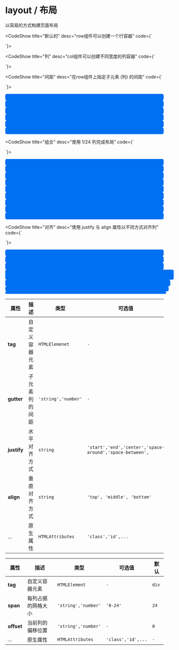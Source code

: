 
# layout / 布局

以简易的方式构建页面布局

<CodeShow title="默认的" desc="row组件可以创建一个行容器" code={`<template>
 <div>
   <fect-row style="margin-bottom:10px;background-color:#0070f3;border-radius:3px;">
    <fect-spacer />
  </fect-row>
  <fect-row style="background-color:#0070f3;border-radius:3px;">
    <fect-spacer />
  </fect-row>
 </div>
</template>
 
<script>
   
 
}
 
</script>
`}>

<div>
  <fect-row style="margin-bottom:10px;background-color:#0070f3;border-radius:3px;">
    <fect-spacer />
  </fect-row>
  <fect-row style="background-color:#0070f3;border-radius:3px;">
    <fect-spacer />
  </fect-row>
</div>

</CodeShow>

<CodeShow title="列" desc="col组件可以创建不同宽度的列容器" code={`<template>
 <div>
  <fect-row style="margin-bottom:10px;">
   <fect-col style="background-color:#666;border-radius:3px;" span="10">
      <fect-spacer />
   </fect-col>
   <fect-col style="background-color:#888;border-radius:3px;" span="12">
      <fect-spacer />
   </fect-col>
   <fect-col style="background-color:#999;border-radius:3px;" span="2">
      <fect-spacer />
   </fect-col>
  </fect-row>
 </div>
</template>
 
<script>
   
 
}
 
</script>
`}>

<div>
  <fect-row style="margin-bottom:10px;">
   <fect-col style="background-color:#666;border-radius:3px;" span="10">
      <fect-spacer />
   </fect-col>
   <fect-col style="background-color:#888;border-radius:3px;" span="12">
      <fect-spacer />
   </fect-col>
   <fect-col style="background-color:#999;border-radius:3px;" span="2">
      <fect-spacer />
   </fect-col>
  </fect-row>
</div>

</CodeShow>

<CodeShow title="间距" desc="在row组件上指定子元素 (列) 的间距" code={`<template>
 <div>
  <fect-row style="margin-bottom:10px;" gutter="15">
    <fect-col>
      <div style="border-radius:5px;background-color:#0070f3;padding:8pt;"></div>
    </fect-col>
    <fect-col >
       <div style="border-radius:5px;background-color:#0070f3;padding:8pt;"></div>
    </fect-col>
    <fect-col>
      <div style="border-radius:5px;background-color:#0070f3;padding:8pt;"></div>
    </fect-col>
  </fect-row>
  <fect-row  gutter="15">
    <fect-col>
      <div style="border-radius:5px;background-color:#0070f3;padding:8pt;"></div>
    </fect-col>
    <fect-col >
       <div style="border-radius:5px;background-color:#0070f3;padding:8pt;"></div>
    </fect-col>
    <fect-col>
      <div style="border-radius:5px;background-color:#0070f3;padding:8pt;"></div>
    </fect-col>
  </fect-row>
</div>
</template>
 
<script>
   
 
}
 
</script>
`}>

<div>
  <fect-row style="margin-bottom:10px;" gutter="15">
    <fect-col>
      <div style="border-radius:5px;background-color:#0070f3;padding:8pt;"></div>
    </fect-col>
    <fect-col >
       <div style="border-radius:5px;background-color:#0070f3;padding:8pt;"></div>
    </fect-col>
    <fect-col>
      <div style="border-radius:5px;background-color:#0070f3;padding:8pt;"></div>
    </fect-col>
  </fect-row>
  <fect-row  gutter="15">
    <fect-col>
      <div style="border-radius:5px;background-color:#0070f3;padding:8pt;"></div>
    </fect-col>
    <fect-col >
       <div style="border-radius:5px;background-color:#0070f3;padding:8pt;"></div>
    </fect-col>
    <fect-col>
      <div style="border-radius:5px;background-color:#0070f3;padding:8pt;"></div>
    </fect-col>
  </fect-row>
</div>

</CodeShow>

<CodeShow title="组合" desc="使用 1/24 列完成布局" code={`<template>
 <div>
  <fect-row style="margin-bottom:10px;" gutter="15">
    <fect-col span="16">
      <div style="border-radius:5px;background-color:#0070f3;padding:8pt;"></div>
    </fect-col>
    <fect-col span="8">
       <div style="border-radius:5px;background-color:#0070f3;padding:8pt;"></div>
    </fect-col>
  </fect-row>

  <fect-row style="margin-bottom:10px;" gutter="15">
    <fect-col span="8">
      <div style="border-radius:5px;background-color:#0070f3;padding:8pt;"></div>
    </fect-col>
    <fect-col span="8">
       <div style="border-radius:5px;background-color:#0070f3;padding:8pt;"></div>
    </fect-col>
    <fect-col span="4">
       <div style="border-radius:5px;background-color:#0070f3;padding:8pt;"></div>
    </fect-col>
    <fect-col span="4">
       <div style="border-radius:5px;background-color:#0070f3;padding:8pt;"></div>
    </fect-col>
  </fect-row>

  <fect-row style="margin-bottom:10px;" gutter="15">
    <fect-col span="4">
       <div style="border-radius:5px;background-color:#0070f3;padding:8pt;"></div>
    </fect-col>
    <fect-col span="16">
      <div style="border-radius:5px;background-color:#0070f3;padding:8pt;"></div>
    </fect-col>
    <fect-col span="4">
       <div style="border-radius:5px;background-color:#0070f3;padding:8pt;"></div>
    </fect-col>
  </fect-row>
</div>
</template>
 
<script>
   
 
}
 
</script>
`}>

<div>
  <fect-row style="margin-bottom:10px;" gutter="15">
    <fect-col span="16">
      <div style="border-radius:5px;background-color:#0070f3;padding:8pt;"></div>
    </fect-col>
    <fect-col span="8">
       <div style="border-radius:5px;background-color:#0070f3;padding:8pt;"></div>
    </fect-col>
  </fect-row>

  <fect-row style="margin-bottom:10px;" gutter="15">
    <fect-col span="8">
      <div style="border-radius:5px;background-color:#0070f3;padding:8pt;"></div>
    </fect-col>
    <fect-col span="8">
       <div style="border-radius:5px;background-color:#0070f3;padding:8pt;"></div>
    </fect-col>
    <fect-col span="4">
       <div style="border-radius:5px;background-color:#0070f3;padding:8pt;"></div>
    </fect-col>
    <fect-col span="4">
       <div style="border-radius:5px;background-color:#0070f3;padding:8pt;"></div>
    </fect-col>
  </fect-row>

  <fect-row style="margin-bottom:10px;" gutter="15">
    <fect-col span="4">
       <div style="border-radius:5px;background-color:#0070f3;padding:8pt;"></div>
    </fect-col>
    <fect-col span="16">
      <div style="border-radius:5px;background-color:#0070f3;padding:8pt;"></div>
    </fect-col>
    <fect-col span="4">
       <div style="border-radius:5px;background-color:#0070f3;padding:8pt;"></div>
    </fect-col>
  </fect-row>

</div>

</CodeShow>

<CodeShow title="对齐" desc="使用 justify 与 align 属性以不同方式对齐列" code={`<template>
 <div>
  <fect-row style="margin-bottom:10px;" gutter="15">
    <fect-col>
      <div style="border-radius:5px;background-color:#0070f3;padding:8pt;"></div>
    </fect-col>
    <fect-col >
       <div style="border-radius:5px;background-color:#0070f3;padding:8pt;"></div>
    </fect-col>
    <fect-col>
      <div style="border-radius:5px;background-color:#0070f3;padding:8pt;"></div>
    </fect-col>
  </fect-row>
</div>
</template>
 
<script>
   
 
}
 
</script>
`}>

<div>
  <fect-row style="margin-bottom:10px;" gutter="15">
    <fect-col span="16">
      <div style="border-radius:5px;background-color:#0070f3;padding:8pt;"></div>
    </fect-col>
  </fect-row>

  <fect-row style="margin-bottom:10px;" gutter="15" justify="center">
    <fect-col span="16">
      <div style="border-radius:5px;background-color:#0070f3;padding:8pt;"></div>
    </fect-col>
  </fect-row>

  <fect-row style="margin-bottom:10px;" gutter="15" justify="end">
    <fect-col span="16">
      <div style="border-radius:5px;background-color:#0070f3;padding:8pt;"></div>
    </fect-col>
  </fect-row>

  <fect-row style="margin-bottom:10px;" gutter="15" >
      <fect-col span="4" >
          <fect-row style="height:100%;">
            <fect-col>
              <div style="border-radius:5px;width:100%;background-color:#0070f3;padding:12pt;"></div>
            </fect-col>
          </fect-row>
      </fect-col>
      <fect-col span="4">
         <fect-row style="height:100%;" align="top">
           <fect-col>
              <div style="border-radius:5px;width:100%;background-color:#0070f3;padding:8pt;"></div>
            </fect-col>
          </fect-row>
      </fect-col>
      <fect-col span="4" >
         <fect-row style="height:100%;" align="middle">
           <fect-col>
              <div style="border-radius:5px;width:100%;background-color:#0070f3;padding:6pt;"></div>
            </fect-col>
         </fect-row>
      </fect-col>
      <fect-col span="4" >
         <fect-row style="height:100%;" align="bottom">
           <fect-col>
              <div style="border-radius:5px;width:100%;background-color:#0070f3;padding:3pt;"></div>
            </fect-col>
         </fect-row>
      </fect-col>
  </fect-row>

</div>

</CodeShow>

<fect-Attributes>

<fect-AttributesTitle title="Row Props" />

| 属性        | 描述           | 类型                | 可选值                                                   | 默认    |
| ----------- | -------------- | ------------------- | -------------------------------------------------------- | ------- |
| **tag**     | 自定义容器元素 | `HTMLElemenet`      | `-`                                                      | `div`   |
| **gutter**  | 子元素列的间距 | `'string','number'` | `-`                                                      | `0`     |
| **justify** | 水平对齐方式   | `string`            | `'start','end','center','space-around','space-between',` | `start` |
| **align**   | 垂直对齐方式   | `string`            | `'top', 'middle', 'bottom'`                              | `top`   |
| ...         | 原生属性       | `HTMLAttributes`    | `'class','id',...`                                       | `-`     |

</fect-Attributes>

<fect-Attributes>

<fect-AttributesTitle title="Col Props" />

| 属性       | 描述               | 类型                | 可选值             | 默认  |
| ---------- | ------------------ | ------------------- | ------------------ | ----- |
| **tag**    | 自定义容器元素     | `HTMLElement`       | `-`                | `div` |
| **span**   | 每列占据的网格大小 | `'string','number'` | `'0-24'`           | `24`  |
| **offset** | 当前列的偏移位置   | `'string','number'` | `-`                | `0`   |
| ...        | 原生属性           | `HTMLAttributes`    | `'class','id',...` | `-`   |

</fect-Attributes>
